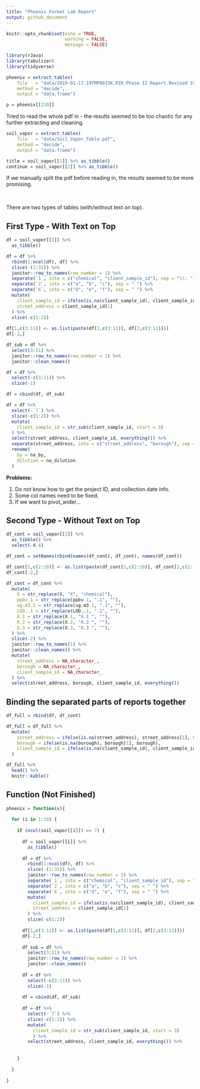 ```yaml
---
title: "Phoenix Format Lab Report"
output: github_document
---
```


```r
knitr::opts_chunk$set(echo = TRUE,
                      warning = FALSE,
                      message = FALSE)
```


```r
library(rJava)
library(tabulizer)
library(tidyverse)
```


```r
phoenix = extract_tables(
    file   = "data/2019-01-17.19TMP0033K.RIR Phase II Report.Revised 19TMP0033K.RIR Phase II Report - EBC V2.pdf.1.pdf", 
    method = "decide", 
    output = "data.frame")

p = phoenix[[210]]
```

Tried to read the whole pdf in - the results seemed to be too chaotic for any further extracting and cleaning.


```r
soil_vapor = extract_tables(
    file   = "data/Soil_Vapor_Table.pdf", 
    method = "decide", 
    output = "data.frame")

title = soil_vapor[[1]] %>% as_tibble()
continue = soil_vapor[[2]] %>% as_tibble()
```

If we manually split the pdf before reading in, the results seemed to be more promising.

<br>

There are two types of tables (with/without text on top). 

## First Type - With Text on Top

```r
df = soil_vapor[[1]] %>%
  as_tibble()

df = df %>% 
  rbind(1:ncol(df), df) %>% 
  slice(-(1:31)) %>% 
  janitor::row_to_names(row_number = 1) %>% 
  separate(`1`, into = c("chemical", "client_sample_id"), sep = "\\: ") %>% 
  separate(`2`, into = c("a", "b", "c"), sep = " ") %>% 
  separate(`6`, into = c("d", "e", "f"), sep = " ") %>% 
  mutate(
    client_sample_id = ifelse(is.na(client_sample_id), client_sample_id[2], client_sample_id),
    street_address = client_sample_id[1]
  ) %>% 
  slice(-c(1:2))
  
df[1,c(3:11)] <- as.list(paste(df[1,c(3:11)], df[2,c(3:11)]))
df[-2,]

df_sub = df %>% 
  select(3:11) %>% 
  janitor::row_to_names(row_number = 1) %>% 
  janitor::clean_names()

df = df %>% 
  select(-c(3:11)) %>% 
  slice(-1)

df = cbind(df, df_sub)

df = df %>% 
  select(-`7`) %>% 
  slice(-c(1:2)) %>% 
  mutate(
    client_sample_id = str_sub(client_sample_id, start = 3)
  ) %>% 
  select(street_address, client_sample_id, everything()) %>% 
  separate(street_address, into = c("street_address", "borough"), sep = ", ") %>% 
  rename(
    by = na_by,
    dilution = na_dilution
  )
```

**Problems:**    

1.    Do not know how to get the project ID, and collection date info.    
2.    Some col names need to be fixed.
3.    If we want to pivot_wider...


## Second Type - Without Text on Top

```r
df_cont = soil_vapor[[2]] %>%
  as_tibble() %>% 
  select(-X.4)

df_cont = setNames(rbind(names(df_cont), df_cont), names(df_cont))

df_cont[1,c(2:10)] <- as.list(paste(df_cont[1,c(2:10)], df_cont[2,c(2:10)]))
df_cont[-2,]

df_cont = df_cont %>% 
  mutate(
    X = str_replace(X, "X", "chemical"),
    ppbv.1 = str_replace(ppbv.1, ".1", ""),
    ug.m3.1 = str_replace(ug.m3.1, ".1", ""),
    LOD..1 = str_replace(LOD..1, ".1", ""),
    X.1 = str_replace(X.1, "X.1 ", ""),
    X.2 = str_replace(X.2, "X.2 ", ""),
    X.3 = str_replace(X.3, "X.3 ", ""),
  ) %>% 
  slice(-2) %>% 
  janitor::row_to_names(1) %>% 
  janitor::clean_names() %>% 
  mutate(
    street_address = NA_character_,
    borough = NA_character_,
    client_sample_id = NA_character_
  ) %>% 
  select(street_address, borough, client_sample_id, everything())
```


## Binding the separated parts of reports together

```r
df_full = rbind(df, df_cont)

df_full = df_full %>% 
  mutate(
    street_address = ifelse(is.na(street_address), street_address[1], street_address),
    borough = ifelse(is.na(borough), borough[1], borough),
    client_sample_id = ifelse(is.na(client_sample_id), client_sample_id[1], client_sample_id)
  )

df_full %>% 
  head() %>% 
  knitr::kable()
```


## Function (Not Finished)

```r
phoenix = function(x){
  
  for (i in 1:10) {
    
    if (ncol(soil_vapor[[i]]) == 7) {
      
      df = soil_vapor[[i]] %>%
        as_tibble()
      
      df = df %>% 
        rbind(1:ncol(df), df) %>% 
        slice(-(1:31)) %>% 
        janitor::row_to_names(row_number = 1) %>% 
        separate(`1`, into = c("chemical", "client_sample_id"), sep = "\\: ") %>% 
        separate(`2`, into = c("a", "b", "c"), sep = " ") %>% 
        separate(`6`, into = c("d", "e", "f"), sep = " ") %>% 
        mutate(
          client_sample_id = ifelse(is.na(client_sample_id), client_sample_id[2], client_sample_id),
          street_address = client_sample_id[1]
        ) %>% 
        slice(-c(1:2))
        
      df[1,c(3:11)] <- as.list(paste(df[1,c(3:11)], df[2,c(3:11)]))
      df[-2,]
      
      df_sub = df %>% 
        select(3:11) %>% 
        janitor::row_to_names(row_number = 1) %>% 
        janitor::clean_names()
      
      df = df %>% 
        select(-c(3:11)) %>% 
        slice(-1)
      
      df = cbind(df, df_sub)
      
      df = df %>% 
        select(-`7`) %>% 
        slice(-c(1:2)) %>% 
        mutate(
          client_sample_id = str_sub(client_sample_id, start = 3)
          ) %>% 
        select(street_address, client_sample_id, everything()) %>% 
        
        
    }
    
  }
    
}
```

